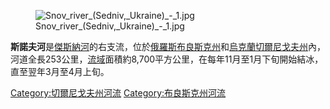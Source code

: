 {{Unreferenced|time=2015-09-22T01:32:46+00:00}}
[[Image:Snov_river_(Sedniv,_Ukraine)_-_1.jpg|right]]

'''斯諾夫河'''是[[傑斯納河|傑斯納河]]的右支流，位於[[俄羅斯|俄羅斯]][[布良斯克州|布良斯克州]]和[[烏克蘭|烏克蘭]][[切爾尼戈夫州|切爾尼戈夫州]]內，河道全長253公里，[[流域|流域]]面積約8,700平方公里，在每年11月至1月下旬開始結冰，直至翌年3月至4月上旬。

{{DEFAULTSORT:Снов}}
[[Category:切爾尼戈夫州河流|Category:切爾尼戈夫州河流]]
[[Category:布良斯克州河流|Category:布良斯克州河流]]


{{Russia-geo-stub}}
{{Ukraine-river-stub}}